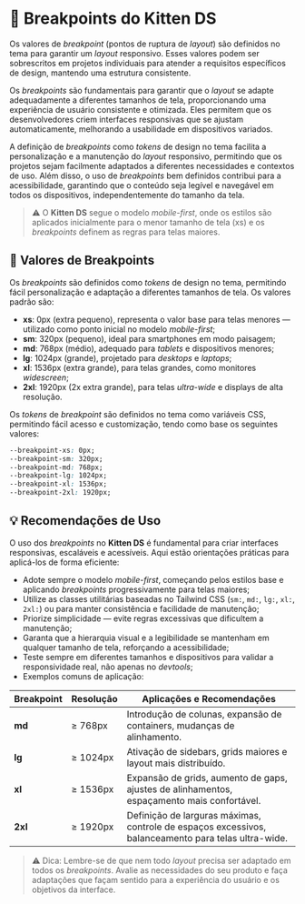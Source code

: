 
<Meta title="Design/Breakpoints" />

# 📐 Breakpoints do Kitten DS

Os valores de *breakpoint* (pontos de ruptura de *layout*) são definidos no tema para garantir um *layout* responsivo. Esses valores podem ser sobrescritos em projetos individuais para atender a requisitos específicos de design, mantendo uma estrutura consistente.

Os *breakpoints* são fundamentais para garantir que o *layout* se adapte adequadamente a diferentes tamanhos de tela, proporcionando uma experiência de usuário consistente e otimizada. Eles permitem que os desenvolvedores criem interfaces responsivas que se ajustam automaticamente, melhorando a usabilidade em dispositivos variados.

A definição de *breakpoints* como *tokens* de design no tema facilita a personalização e a manutenção do *layout* responsivo, permitindo que os projetos sejam facilmente adaptados a diferentes necessidades e contextos de uso. Além disso, o uso de *breakpoints* bem definidos contribui para a acessibilidade, garantindo que o conteúdo seja legível e navegável em todos os dispositivos, independentemente do tamanho da tela.

> ⚠️ O **Kitten DS** segue o modelo *mobile-first*, onde os estilos são aplicados inicialmente para o menor tamanho de tela (xs) e os *breakpoints* definem as regras para telas maiores.

## 📏 Valores de Breakpoints

Os *breakpoints* são definidos como *tokens* de design no tema, permitindo fácil personalização e adaptação a diferentes tamanhos de tela. Os valores padrão são:

- **xs**: 0px (extra pequeno), representa o valor base para telas menores — utilizado como ponto inicial no modelo *mobile-first*;
- **sm**: 320px (pequeno), ideal para smartphones em modo paisagem;
- **md**: 768px (médio), adequado para *tablets* e dispositivos menores;
- **lg**: 1024px (grande), projetado para *desktops* e *laptops*;
- **xl**: 1536px (extra grande), para telas grandes, como monitores *widescreen*;
- **2xl**: 1920px (2x extra grande), para telas *ultra-wide* e displays de alta resolução.

Os *tokens* de *breakpoint* são definidos no tema como variáveis CSS, permitindo fácil acesso e customização, tendo como base os seguintes valores:

```css
--breakpoint-xs: 0px;
--breakpoint-sm: 320px;
--breakpoint-md: 768px;
--breakpoint-lg: 1024px;
--breakpoint-xl: 1536px;
--breakpoint-2xl: 1920px;
```

## 💡 Recomendações de Uso

O uso dos *breakpoints* no **Kitten DS** é fundamental para criar interfaces responsivas, escaláveis e acessíveis. Aqui estão orientações práticas para aplicá-los de forma eficiente:

- Adote sempre o modelo *mobile-first*, começando pelos estilos base e aplicando *breakpoints* progressivamente para telas maiores;
- Utilize as classes utilitárias baseadas no Tailwind CSS (`sm:`, `md:`, `lg:`, `xl:`, `2xl:`) ou para manter consistência e facilidade de manutenção;
- Priorize simplicidade — evite regras excessivas que dificultem a manutenção;
- Garanta que a hierarquia visual e a legibilidade se mantenham em qualquer tamanho de tela, reforçando a acessibilidade;
- Teste sempre em diferentes tamanhos e dispositivos para validar a responsividade real, não apenas no *devtools*;
- Exemplos comuns de aplicação:

<table>
  <thead>
    <tr>
      <th>Breakpoint</th>
      <th>Resolução</th>
      <th>Aplicações e Recomendações</th>
    </tr>
  </thead>
  <tbody>
    <tr>
      <td><strong>md</strong></td>
      <td>&ge; 768px</td>
      <td>Introdução de colunas, expansão de containers, mudanças de alinhamento.</td>
    </tr>
    <tr>
      <td><strong>lg</strong></td>
      <td>&ge; 1024px</td>
      <td>Ativação de sidebars, grids maiores e layout mais distribuído.</td>
    </tr>
    <tr>
      <td><strong>xl</strong></td>
      <td>&ge; 1536px</td>
      <td>Expansão de grids, aumento de gaps, ajustes de alinhamentos, espaçamento mais confortável.</td>
    </tr>
    <tr>
      <td><strong>2xl</strong></td>
      <td>&ge; 1920px</td>
      <td>Definição de larguras máximas, controle de espaços excessivos, balanceamento para telas ultra-wide.</td>
    </tr>
  </tbody>
</table>



> ⚠️ Dica: Lembre-se de que nem todo *layout* precisa ser adaptado em todos os *breakpoints*. Avalie as necessidades do seu produto e faça adaptações que façam sentido para a experiência do usuário e os objetivos da interface.